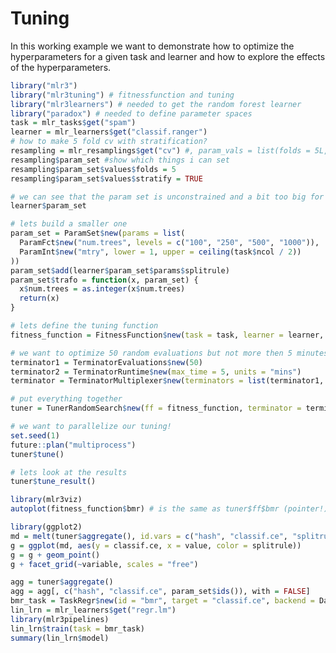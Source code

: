 # Tuning

In this working example we want to demonstrate how to optimize the hyperparameters for a given task and learner and how to explore the effects of the hyperparameters.

```r
library("mlr3")
library("mlr3tuning") # fitnessfunction and tuning
library("mlr3learners") # needed to get the random forest learner
library("paradox") # needed to define parameter spaces
task = mlr_tasks$get("spam")
learner = mlr_learners$get("classif.ranger")
# how to make 5 fold cv with stratification?
resampling = mlr_resamplings$get("cv") #, param_vals = list(folds = 5L, stratify = TRUE))
resampling$param_set #show which things i can set
resampling$param_set$values$folds = 5
resampling$param_set$values$stratify = TRUE

# we can see that the param set is unconstrained and a bit too big for effective tuning
learner$param_set

# lets build a smaller one
param_set = ParamSet$new(params = list(
  ParamFct$new("num.trees", levels = c("100", "250", "500", "1000")),
  ParamInt$new("mtry", lower = 1, upper = ceiling(task$ncol / 2))
))
param_set$add(learner$param_set$params$splitrule)
param_set$trafo = function(x, param_set) {
  x$num.trees = as.integer(x$num.trees)
  return(x)
}

# lets define the tuning function
fitness_function = FitnessFunction$new(task = task, learner = learner, resampling = resampling, param_set = param_set)

# we want to optimize 50 random evaluations but not more then 5 minutes.
terminator1 = TerminatorEvaluations$new(50)
terminator2 = TerminatorRuntime$new(max_time = 5, units = "mins")
terminator = TerminatorMultiplexer$new(terminators = list(terminator1, terminator2))

# put everything together
tuner = TunerRandomSearch$new(ff = fitness_function, terminator = terminator, batch_size = 5)

# we want to parallelize our tuning!
set.seed(1)
future::plan("multiprocess")
tuner$tune()

# lets look at the results
tuner$tune_result()

library(mlr3viz)
autoplot(fitness_function$bmr) # is the same as tuner$ff$bmr (pointer!)
```

```r
library(ggplot2)
md = melt(tuner$aggregate(), id.vars = c("hash", "classif.ce", "splitrule"), measure.vars = setdiff(param_set$ids(), "splitrule"))
g = ggplot(md, aes(y = classif.ce, x = value, color = splitrule))
g = g + geom_point()
g + facet_grid(~variable, scales = "free")
```

```r
agg = tuner$aggregate()
agg = agg[, c("hash", "classif.ce", param_set$ids()), with = FALSE]
bmr_task = TaskRegr$new(id = "bmr", target = "classif.ce", backend = DataBackendDataTable$new(data = agg, primary_key = "hash"))
lin_lrn = mlr_learners$get("regr.lm")
library(mlr3pipelines)
lin_lrn$train(task = bmr_task)
summary(lin_lrn$model)
```



